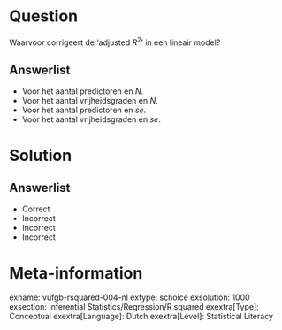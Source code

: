 Question
========
  
Waarvoor corrigeert de ‘adjusted $R^{2}$' in een lineair model?

  
Answerlist
----------
* Voor het aantal predictoren en *N*.
* Voor het aantal vrijheidsgraden en *N*.
* Voor het aantal predictoren en *se*.
* Voor het aantal vrijheidsgraden en *se*.

Solution
========

Answerlist
----------
* Correct
* Incorrect
* Incorrect
* Incorrect

Meta-information
================
exname: vufgb-rsquared-004-nl
extype: schoice
exsolution: 1000
exsection: Inferential Statistics/Regression/R squared
exextra[Type]: Conceptual
exextra[Language]: Dutch
exextra[Level]: Statistical Literacy